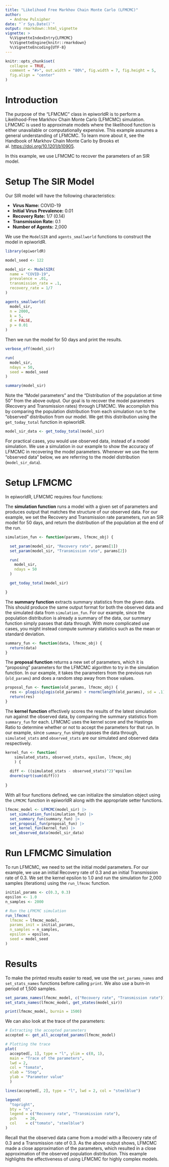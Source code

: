 ```yaml
---
title: "Likelihood Free Markhov Chain Monte Carlo (LFMCMC)"
author:
  - Andrew Pulsipher
date: "`r Sys.Date()`"
output: rmarkdown::html_vignette
vignette: >
  %\VignetteIndexEntry{LFMCMC}
  %\VignetteEngine{knitr::rmarkdown}
  %\VignetteEncoding{UTF-8}
---
```

```r
knitr::opts_chunk$set(
  collapse = TRUE,
  comment = "#>", out.width = "80%", fig.width = 7, fig.height = 5,
  fig.align = "center"
)
```

# Introduction

The purpose of the "LFMCMC" class in epiworldR is to perform a Likelihood-Free Markhov Chain Monte Carlo (LFMCMC) simulation. LFMCMC is used to approximate models where the likelihood function is either unavailable or computationally expensive. This example assumes a general understanding of LFMCMC.
To learn more about it, see the Handbook of Markhov Chain Monte Carlo by Brooks et al. <https://doi.org/10.1201/b10905>.

In this example, we use LFMCMC to recover the parameters of an SIR model.

# Setup The SIR Model

Our SIR model will have the following characteristics:

* **Virus Name:** COVID-19
* **Initial Virus Prevalence:** 0.01
* **Recovery Rate:** 1/7 (0.14)
* **Transmission Rate:** 0.1
* **Number of Agents:** 2,000

We use the `ModelSIR` and `agents_smallworld` functions to construct the model in epiworldR.

```r
library(epiworldR)

model_seed <- 122

model_sir <- ModelSIR(
  name = "COVID-19",
  prevalence = .01,
  transmission_rate = .1,
  recovery_rate = 1/7
)

agents_smallworld(
  model_sir,
  n = 2000,
  k = 5,
  d = FALSE,
  p = 0.01
)
```

Then we run the model for 50 days and print the results.

```r
verbose_off(model_sir)

run(
  model_sir,
  ndays = 50,
  seed = model_seed
)

summary(model_sir)
```

Note the "Model parameters" and the "Distribution of the population at time 50" from the above output. Our goal is to recover the model parameters (Recovery and Transmission rates) through LFMCMC. We accomplish this by comparing the population distribution from each simulation run to the "observed" distribution from our model. We get this distribution using the `get_today_total` function in epiworldR.

```r
model_sir_data <- get_today_total(model_sir)
```

For practical cases, you would use observed data, instead of a model simulation. We use a simulation in our example to show the accuracy of LFMCMC in recovering the model parameters. Whenever we use the term "observed data" below, we are referring to the model distribution (`model_sir_data`).

# Setup LFMCMC

In epiworldR, LFMCMC requires four functions:

The **simulation function** runs a model with a given set of parameters and produces output that matches the structure of our observed data. For our example, we set the Recovery and Transmission rate parameters, run an SIR model for 50 days, and return the distribution of the population at the end of the run.

```r
simulation_fun <- function(params, lfmcmc_obj) {

  set_param(model_sir, "Recovery rate", params[1])
  set_param(model_sir, "Transmission rate", params[2])

  run(
    model_sir,
    ndays = 50
  )

  get_today_total(model_sir)

}
```

The **summary function** extracts summary statistics from the given data.
This should produce the same output format for both the observed data and the simulated data from `simulation_fun`. For our example, since the population distribution is already a summary of the data, our summary function simply passes that data through. With more complicated use cases, you might instead compute summary statistics such as the mean or standard deviation.

```r
summary_fun <- function(data, lfmcmc_obj) {
  return(data)
}
```

The **proposal function** returns a new set of parameters, which it is "proposing" parameters for the LFMCMC algorithm to try in the simulation function. In our example, it takes the parameters from the previous run (`old_params`) and does a random step away from those values.

```r
proposal_fun <- function(old_params, lfmcmc_obj) {
  res <- plogis(qlogis(old_params) + rnorm(length(old_params), sd = .1))
  return(res)
}
```

The **kernel function** effectively scores the results of the latest simulation run against the observed data, by comparing the summary statistics from `summary_fun` for each. LFMCMC uses the kernel score and the Hastings Ratio to determine whether or not to accept the parameters for that run. In our example, since `summary_fun` simply passes the data through, `simulated_stats` and `observed_stats` are our simulated and observed data respectively.

```r
kernel_fun <- function(
    simulated_stats, observed_stats, epsilon, lfmcmc_obj
    ) {
  
  diff <- ((simulated_stats - observed_stats)^2)^epsilon
  dnorm(sqrt(sum(diff)))
  
}
```

With all four functions defined, we can initialize the simulation object using the `LFMCMC` function in epiworldR along with the appropriate setter functions.

```r
lfmcmc_model <- LFMCMC(model_sir) |>
  set_simulation_fun(simulation_fun) |>
  set_summary_fun(summary_fun) |>
  set_proposal_fun(proposal_fun) |>
  set_kernel_fun(kernel_fun) |>
  set_observed_data(model_sir_data)
```

# Run LFMCMC Simulation

To run LFMCMC, we need to set the initial model parameters. For our example, we use an initial Recovery rate of 0.3 and an initial Transmission rate of 0.3. We set the kernel epsilon to 1.0 and run the simulation for 2,000 samples (iterations) using the `run_lfmcmc` function.

```r
initial_params <- c(0.3, 0.3)
epsilon <- 1.0
n_samples <- 2000

# Run the LFMCMC simulation
run_lfmcmc(
  lfmcmc = lfmcmc_model,
  params_init = initial_params,
  n_samples = n_samples,
  epsilon = epsilon,
  seed = model_seed
)
```

# Results
To make the printed results easier to read, we use the `set_params_names` and `set_stats_names` functions before calling `print`. We also use a burn-in period of 1,500 samples.

```r
set_params_names(lfmcmc_model, c("Recovery rate", "Transmission rate"))
set_stats_names(lfmcmc_model, get_states(model_sir))

print(lfmcmc_model, burnin = 1500)
```

We can also look at the trace of the parameters:

```r
# Extracting the accepted parameters
accepted <- get_all_accepted_params(lfmcmc_model)

# Plotting the trace
plot(
  accepted[, 1], type = "l", ylim = c(0, 1),
  main = "Trace of the parameters",
  lwd = 2,
  col = "tomato",
  xlab = "Step",
  ylab = "Parameter value"
  )

lines(accepted[, 2], type = "l", lwd = 2, col = "steelblue")

legend(
  "topright",
  bty = "n",
  legend = c("Recovery rate", "Transmission rate"),
  pch    = 20,
  col    = c("tomato", "steelblue")
)
```

Recall that the observed data came from a model with a Recovery rate of 0.3 and a Transmission rate of 0.3. As the above output shows, LFMCMC made a close approximation of the parameters, which resulted in a close approximation of the observed population distribution. This example highlights the effectiveness of using LFMCMC for highly complex models.
